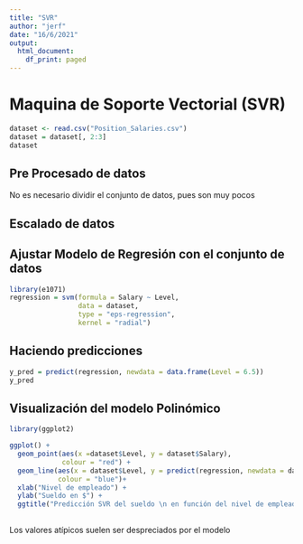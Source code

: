 ```yaml
---
title: "SVR"
author: "jerf"
date: "16/6/2021"
output:
  html_document:
    df_print: paged
---
```


# Maquina de Soporte Vectorial (SVR)

```r
dataset <- read.csv("Position_Salaries.csv")
dataset = dataset[, 2:3]
dataset
```

## Pre Procesado de datos

No es necesario dividir el conjunto de datos, pues son muy pocos


## Escalado de datos

## Ajustar Modelo de Regresión con el conjunto de datos

```r
library(e1071)
regression = svm(formula = Salary ~ Level, 
                 data = dataset,
                 type = "eps-regression",
                 kernel = "radial")
```

## Haciendo predicciones
```r
y_pred = predict(regression, newdata = data.frame(Level = 6.5))
y_pred
```
## Visualización del modelo Polinómico
```r
library(ggplot2)

ggplot() + 
  geom_point(aes(x =dataset$Level, y = dataset$Salary), 
             colour = "red") +
  geom_line(aes(x = dataset$Level, y = predict(regression, newdata = dataset)),
            colour = "blue")+
  xlab("Nivel de empleado") + 
  ylab("Sueldo en $") +
  ggtitle("Predicción SVR del sueldo \n en función del nivel de empleado")
  
```


Los valores atípicos suelen ser despreciados por el modelo

